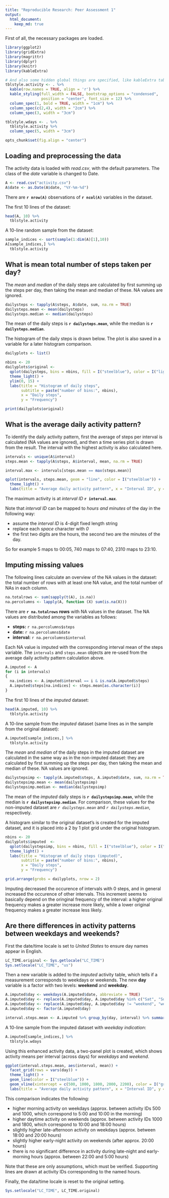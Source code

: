 ```yaml
---
title: "Reproducible Research: Peer Assessment 1"
output: 
  html_document:
    keep_md: true
---
```


First of all, the necessary packages are loaded.

```r
library(ggplot2)
library(gridExtra)
library(magrittr)
library(dplyr)
library(knitr)
library(kableExtra)
```

```r
# And also some hidden global things are specified, like kableExtra table stylings.
tblstyle.activity <- . %>%
  kable(row.names = TRUE, align = 'r') %>% 
  kable_styling(full_width = FALSE, bootstrap_options = "condensed",
                position = "center", font_size = 12) %>%
  column_spec(1, bold = TRUE, width = "1cm") %>%
  column_spec(c(2,4), width = "2cm") %>%
  column_spec(3, width = "3cm")

tblstyle.wdays <- . %>%
  tblstyle.activity %>%
  column_spec(5, width = "3cm")

opts_chunk$set(fig.align = "center")
```

## Loading and preprocessing the data
The activity data is loaded with *read.csv*, with the default parameters. The class of the *date* variable is changed to Date.
```r
A <- read.csv("activity.csv")
A$date <- as.Date(A$date, "%Y-%m-%d")
```

There are **`r nrow(A)`** observations of **`r ncol(A)`** variables in the dataset.

The first 10 lines of the dataset:

```r
head(A, 10) %>% 
  tblstyle.activity
```

A 10-line random sample from the dataset:

```r
sample_indices <- sort(sample(1:dim(A)[1],10))
A[sample_indices,] %>% 
  tblstyle.activity
```

## What is mean total number of steps taken per day?
The *mean* and *median* of the daily steps are calculated by first summing up the steps
per day, then taking the mean and median of these. NA values are ignored.

```r
dailysteps <- tapply(A$steps, A$date, sum, na.rm = TRUE)
dailysteps.mean <- mean(dailysteps)
dailysteps.median <- median(dailysteps)
```

The mean of the daily steps is **`r dailysteps.mean`**, while the median is
**`r dailysteps.median`**.

The histogram of the daily steps is drawn below. The plot is also saved in a variable for a later histogram comparison.

```r
dailyplots <- list()

nbins <- 20
dailyplots$original <- 
  qplot(dailysteps, bins = nbins, fill = I("steelblue"), color = I("lightgrey")) +
  theme_light() +
  ylim(0, 15) +
  labs(title = "Histogram of daily steps", 
       subtitle = paste("number of bins:", nbins), 
       x = "Daily steps", 
       y = "Frequency")
```
```r
print(dailyplots$original)
```

## What is the average daily activity pattern?
To identify the daily activity pattern, first the average of steps per interval is calculated (NA values are ignored), and then a time series plot is drawn from the result. The interval with the highest activity is also calculated here.

```r
intervals <- unique(A$interval)
steps.mean <- tapply(A$steps, A$interval, mean, na.rm = TRUE)

interval.max <- intervals[steps.mean == max(steps.mean)]

qplot(intervals, steps.mean, geom = "line", color = I("steelblue")) +
  theme_light() +
  labs(title = "Average daily activity pattern", x = "Interval ID", y = "Average steps")
```

The maximum activity is at *interval ID* **`r interval.max`**.

Note that *interval ID* can be mapped to *hours and minutes* of the day in the following way:

* assume the *interval ID* is 4-digit fixed length string
* replace each *space* character with *0*
* the first two digits are the hours, the second two are the minutes of the day.

So for example 5 maps to 00:05, 740 maps to 07:40, 2310 maps to 23:10.

## Imputing missing values
The following lines calculate an overview of the NA values in the dataset: the total number of rows with at least one NA value, and the total number of NAs in each column.
```r
na.totalrows <- sum(sapply(t(A), is.na))
na.percolumns <- lapply(A, function (X) sum(is.na(X)))
```

There are **`r na.totalrows` rows** with NA values in the dataset. The NA values
are distributed among the variables as follows:

* **steps:** `r na.percolumns$steps`
* **date:** `r na.percolumns$date`
* **interval:** `r na.percolumns$interval`

Each NA value is imputed with the corresponding interval mean of the steps variable. The `intervals` and `steps.mean` objects are re-used from the average daily activity pattern calculation above.

```r
A.imputed <- A
for (i in intervals)
{
  na.indices <- A.imputed$interval == i & is.na(A.imputed$steps)
  A.imputed$steps[na.indices] <- steps.mean[as.character(i)]
}
```

The first 10 lines of the *imputed* dataset:

```r
head(A.imputed, 10) %>% 
  tblstyle.activity
```

A 10-line sample from the *imputed* dataset (same lines as in the sample from the original dataset):

```r
A.imputed[sample_indices,] %>% 
  tblstyle.activity
```

The *mean* and *median* of the daily steps in the imputed dataset are calculated in the same way as in the non-imputed dataset: they are calculated by first summing up the steps per day, then taking the mean and median of these. NA values are ignored.

```r
dailystepsimp <- tapply(A.imputed$steps, A.imputed$date, sum, na.rm = TRUE)
dailystepsimp.mean <- mean(dailystepsimp)
dailystepsimp.median <- median(dailystepsimp)
```

The mean of the *imputed* daily steps is **`r dailystepsimp.mean`**, while the median is
**`r dailystepsimp.median`**. For comparison, these values for the non-imputed dataset
are *`r dailysteps.mean`* and *`r dailysteps.median`*, respectively.

A histogram similar to the original dataset's is created for the imputed dataset, and it is placed into a 2 by 1 plot grid under the original histogram.

```r
nbins <- 20
dailyplots$imputed  <-
  qplot(dailystepsimp, bins = nbins, fill = I("steelblue"), color = I("lightgrey")) +
  theme_light() +
  labs(title = "Histogram of daily steps (imputed)", 
       subtitle = paste("number of bins:", nbins), 
       x = "Daily steps", 
       y = "Frequency")

grid.arrange(grobs = dailyplots, nrow = 2)
```

Imputing decreased the occurence of intervals with 0 steps, and in general increased the occurence of other intervals. This increment seems to basically depend on the oringinal frequency of the interval: a higher original frequency makes a greater increase more likely, while a lower original frequency makes a greater increase less likely.

## Are there differences in activity patterns between weekdays and weekends?
First the date/time locale is set to *United States* to ensure day names appear in English.

```r
LC_TIME.original <- Sys.getlocale("LC_TIME")
Sys.setlocale("LC_TIME", "us")
```

Then a new variable is added to the *imputed* activity table, which tells if a measurement corresponds to weekdays or weekends. The new **day** variable is a factor with two levels: **weekend** and **weekday**.

```r
A.imputed$day <- weekdays(A.imputed$date, abbreviate = TRUE)
A.imputed$day <- replace(A.imputed$day, A.imputed$day %in% c("Sat", "Sun"), "weekend")
A.imputed$day <- replace(A.imputed$day, A.imputed$day != "weekend", "weekday")
A.imputed$day <- factor(A.imputed$day)

interval.steps.mean <- A.imputed %>% group_by(day, interval) %>% summarize(mean = mean(steps))
```

A 10-line sample from the imputed dataset with *weekday indication*:

```r
A.imputed[sample_indices,] %>%
  tblstyle.wdays
```

Using this enhanced activity data, a two-panel plot is created, which shows activity means per interval (across days) for *weekdays* and *weekend*.

```r
ggplot(interval.steps.mean, aes(interval, mean)) + 
  facet_grid(rows = vars(day)) +
  theme_light() +
  geom_line(color = I("steelblue")) +
  geom_vline(xintercept = c(500, 1000, 1800, 2000, 2200), color = I("grey"), size = 2, alpha = 0.5) +
  labs(title = "Average daily activity pattern", x = "Interval ID", y = "Average steps")
```

This comparison indicates the following:

* higher morning activity on weekdays (approx. between activity IDs 500 and 1000, which correspond to 5:00 and 10:00 in the morning)
* higher daytime activity on weekends (approx. between activity IDs 1000 and 1800, which correspond to 10:00 and 18:00 hours)
* slightly higher late-afternoon activity on weekdays (approx. between 18:00 and 20:00 hours)
* slightly higher early-night activity on weekends (after approx. 20:00 hours)
* there is no significant difference in activity during late-night and early-morning hours (approx. between 22:00 and 5:00 hours)

Note that these are only assumptions, which must be verified. Supporting lines are drawn at activity IDs corresponding to the named hours.

Finally, the data/time locale is reset to the original setting.

```r
Sys.setlocale("LC_TIME", LC_TIME.original)
```
